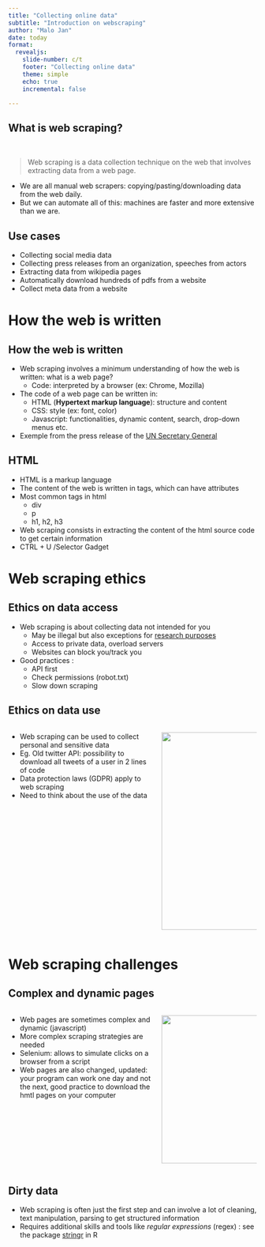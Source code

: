 ```yaml
---
title: "Collecting online data"
subtitle: "Introduction on webscraping"
author: "Malo Jan"
date: today
format: 
  revealjs:
    slide-number: c/t
    footer: "Collecting online data"
    theme: simple
    echo: true
    incremental: false

---
```


## What is web scraping? {.smaller}

<br>

::: {.fragment fragment-index=1}

> Web scraping is a data collection technique on the web that involves extracting data from a web page.

:::

::: {.fragment fragment-index=2}

- We are all manual web scrapers: copying/pasting/downloading data from the web daily.
- But we can automate all of this: machines are faster and more extensive than we are.
:::

## Use cases {.smaller}

- Collecting social media data
- Collecting press releases from an organization, speeches from actors
- Extracting data from wikipedia pages
- Automatically download hundreds of pdfs from a website
- Collect meta data from a website

# How the web is written

## How the web is written {.smaller}

- Web scraping involves a minimum understanding of how the web is written: what is a web page?
    - Code: interpreted by a browser (ex: Chrome, Mozilla)

- The code of a web page can be written in:
    - HTML (**Hypertext markup language**): structure and content
    - CSS: style (ex: font, color)
    - Javascript: functionalities, dynamic content, search, drop-down menus etc.

- Exemple from the press release of the [UN Secretary General](https://press.un.org/en/content/secretary-general/press-release)

## HTML {.smaller}

- HTML is a markup language
- The content of the web is written in tags, which can have attributes
- Most common tags in html
    - div
    - p
    - h1, h2, h3

- Web scraping consists in extracting the content of the html source code to get certain information
- CTRL + U /Selector Gadget

# Web scraping ethics

## Ethics on data access {.smaller}

- Web scraping is about collecting data not intended for you
    - May be illegal but also exceptions for [research purposes]((https://www.ouvrirlascience.fr/la-fouille-de-textes-et-de-donnees-a-des-fins-de-recherche-une-pratique-confirmee-et-desormais-operationnelle-en-droit-francais/))
    - Access to private data, overload servers
    - Websites can block you/track you

- Good practices :
    - API first
    - Check permissions (robot.txt)
    - Slow down scraping

## Ethics on data use {.smaller}

:::: {.columns}
::: {.column width="60%"}

- Web scraping can be used to collect personal and sensitive data
- Eg. Old twitter API: possibility to download all tweets of a user in 2 lines of code
- Data protection laws (GDPR) apply to web scraping
- Need to think about the use of the data

:::

::: {.column width="40%"}

![](images/01_scrap.png){.absolute top=100 right=10 width="400" height="400"}
:::
::::

# Web scraping challenges

## Complex and dynamic pages {.smaller}

:::: {.columns}
::: {.column width="60%"}

- Web pages are sometimes complex and dynamic (javascript)
- More complex scraping strategies are needed
- Selenium: allows to simulate clicks on a browser from a script
- Web pages are also changed, updated: your program can work one day and not the next, good practice to download the hmtl pages on your computer

:::

::: {.column width="40%"}
![](images/01_scrap_2.jpg){.absolute top=100 right=0 width="300" height="300"}
:::

::::

## Dirty data {.smaller}

- Web scraping is often just the first step and can involve a lot of cleaning, text manipulation, parsing to get structured information
- Requires additional skills and tools like *regular expressions* (regex) : see the package [stringr](https://stringr.tidyverse.org/) in R





